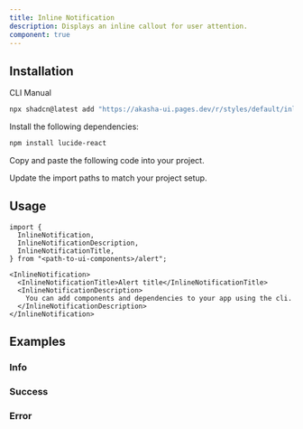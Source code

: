 ```yaml
---
title: Inline Notification
description: Displays an inline callout for user attention.
component: true
---
```


<ComponentPreview
  name="inline-notification-demo"
  description="An inline notification."
/>

## Installation

<Tabs defaultValue="cli">

<TabsList>
  <TabsTrigger value="cli">CLI</TabsTrigger>
  <TabsTrigger value="manual">Manual</TabsTrigger>
</TabsList>
<TabsContent value="cli">

```bash
npx shadcn@latest add "https://akasha-ui.pages.dev/r/styles/default/inline-notification.json"
```

</TabsContent>

<TabsContent value="manual">

<Steps>

<Step>Install the following dependencies:</Step>

```bash
npm install lucide-react
```

<Step>Copy and paste the following code into your project.</Step>

<ComponentSource name="inline-notification" />

<Step>Update the import paths to match your project setup.</Step>

</Steps>

</TabsContent>

</Tabs>

## Usage

```tsx
import {
  InlineNotification,
  InlineNotificationDescription,
  InlineNotificationTitle,
} from "<path-to-ui-components>/alert";
```

```tsx
<InlineNotification>
  <InlineNotificationTitle>Alert title</InlineNotificationTitle>
  <InlineNotificationDescription>
    You can add components and dependencies to your app using the cli.
  </InlineNotificationDescription>
</InlineNotification>
```

## Examples

### Info

<ComponentPreview name="inline-notification-info" />

### Success

<ComponentPreview name="inline-notification-success" />

### Error

<ComponentPreview name="inline-notification-error" />
